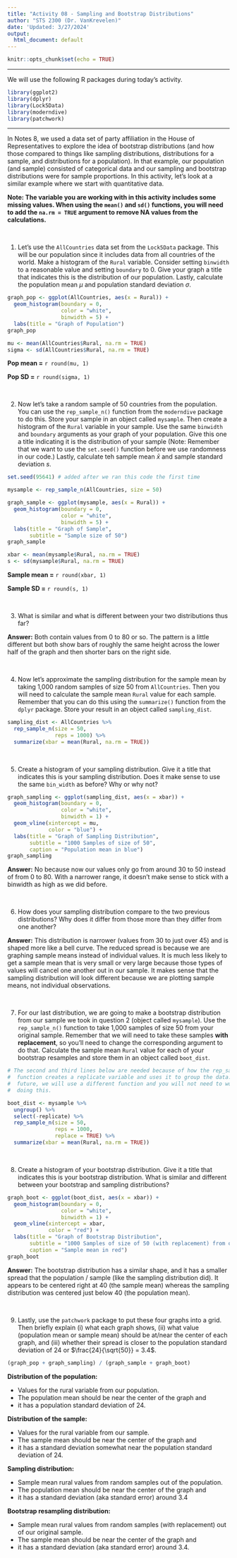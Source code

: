 ```yaml
---
title: "Activity 08 - Sampling and Bootstrap Distributions"
author: "STS 2300 (Dr. VanKrevelen)"
date: 'Updated: 3/27/2024'
output:
  html_document: default
---
```


```r
knitr::opts_chunk$set(echo = TRUE)
```

---

We will use the following R packages during today's activity.

```r
library(ggplot2)
library(dplyr)
library(Lock5Data)
library(moderndive)
library(patchwork)
```

---

In Notes 8, we used a data set of party affiliation in the House of Representatives to explore the idea of bootstrap distributions (and how those compared to things like sampling distributions, distributions for a sample, and distributions for a population). In that example, our population (and sample) consisted of categorical data and our sampling and bootstrap distributions were for sample proportions. In this activity, let's look at a similar example where we start with quantitative data.

**Note: The variable you are working with in this activity includes some missing values. When using the `mean()` and `sd()` functions, you will need to add the `na.rm = TRUE` argument to remove NA values from the calculations.**

<br>

1. Let's use the `AllCountries` data set from the `Lock5Data` package. This will be our population since it includes data from all countries of the world. Make a histogram of the `Rural` variable. Consider setting `binwidth` to a reasonable value and setting `boundary` to 0. Give your graph a title that indicates this is the distribution of our population. Lastly, calculate the population mean $\mu$ and population standard deviation $\sigma$.

```r
graph_pop <- ggplot(AllCountries, aes(x = Rural)) +
  geom_histogram(boundary = 0,
                 color = "white",
                 binwidth = 5) +
  labs(title = "Graph of Population")
graph_pop

mu <- mean(AllCountries$Rural, na.rm = TRUE)
sigma <- sd(AllCountries$Rural, na.rm = TRUE)
```

**Pop mean =** `r round(mu, 1)`

**Pop SD =** `r round(sigma, 1)`

<br>


2. Now let's take a random sample of 50 countries from the population. You can use the `rep_sample_n()` function from the `moderndive` package to do this. Store your sample in an object called `mysample`. Then create a histogram of the `Rural` variable in your sample. Use the same `binwidth` and `boundary` arguments as your graph of your population. Give this one a title indicating it is the distribution of your sample (Note: Remember that we want to use the `set.seed()` function before we use randomness in our code.) Lastly, calculate teh sample mean $\bar{x}$ and sample standard deviation $s$.

```r
set.seed(95641) # added after we ran this code the first time

mysample <- rep_sample_n(AllCountries, size = 50)

graph_sample <- ggplot(mysample, aes(x = Rural)) +
  geom_histogram(boundary = 0,
                 color = "white",
                 binwidth = 5) +
  labs(title = "Graph of Sample",
       subtitle = "Sample size of 50")
graph_sample

xbar <- mean(mysample$Rural, na.rm = TRUE)
s <- sd(mysample$Rural, na.rm = TRUE)
```

**Sample mean =** `r round(xbar, 1)`

**Sample SD =** `r round(s, 1)`

<br>


3. What is similar and what is different between your two distributions thus far?

**Answer:** Both contain values from 0 to 80 or so. The pattern is a little different but both show bars of roughly the same height across the lower half of the graph and then shorter bars on the right side.

<br>


4. Now let's approximate the sampling distribution for the sample mean by taking 1,000 random samples of size 50 from `AllCountries`. Then you will need to calculate the sample mean `Rural` value for each sample. Remember that you can do this using the `summarize()` function from the `dplyr` package. Store your result in an object called `sampling_dist`. 

```r
sampling_dist <- AllCountries %>%
  rep_sample_n(size = 50,
               reps = 1000) %>%
  summarize(xbar = mean(Rural, na.rm = TRUE))
```

<br>


5. Create a histogram of your sampling distribution. Give it a title that indicates this is your sampling distribution. Does it make sense to use the same `bin_width` as before? Why or why not?

```r
graph_sampling <- ggplot(sampling_dist, aes(x = xbar)) +
  geom_histogram(boundary = 0,
                 color = "white",
                 binwidth = 1) +
  geom_vline(xintercept = mu,
             color = "blue") +
  labs(title = "Graph of Sampling Distribution",
       subtitle = "1000 Samples of size of 50",
       caption = "Population mean in blue")
graph_sampling
```

**Answer:** No because now our values only go from around 30 to 50 instead of from 0 to 80. With a narrower range, it doesn't make sense to stick with a binwidth as high as we did before.

<br>


6. How does your sampling distribution compare to the two previous distributions? Why does it differ from those more than they differ from one another?

**Answer:** This distribution is narrower (values from 30 to just over 45) and is shaped more like a bell curve. The reduced spread is because we are graphing sample means instead of individual values. It is much less likely to get a sample mean that is very small or very large because those types of values will cancel one another out in our sample. It makes sense that the sampling distribution will look different because we are plotting sample means, not individual observations.

<br>


7. For our last distribution, we are going to make a bootstrap distribution from our sample we took in question 2 (object called `mysample`). Use the `rep_sample_n()` function to take 1,000 samples of size 50 from your original sample. Remember that we will need to take these samples **with replacement**, so you'll need to change the corresponding argument to do that. Calculate the sample mean `Rural` value for each of your bootstrap resamples and store them in an object called `boot_dist`.

```r
# The second and third lines below are needed because of how the rep_sample_n()
#  function creates a replicate variable and uses it to group the data. In the
#  future, we will use a different function and you will not need to worry about
#  doing this.

boot_dist <- mysample %>%
  ungroup() %>%
  select(-replicate) %>%
  rep_sample_n(size = 50,
               reps = 1000,
               replace = TRUE) %>%
  summarize(xbar = mean(Rural, na.rm = TRUE))
```

<br>


8. Create a histogram of your bootstrap distribution. Give it a title that indicates this is your bootstrap distribution. What is similar and different between your bootstrap and sampling distributions?

```r
graph_boot <- ggplot(boot_dist, aes(x = xbar)) +
  geom_histogram(boundary = 0,
                 color = "white",
                 binwidth = 1) +
  geom_vline(xintercept = xbar,
             color = "red") +
  labs(title = "Graph of Bootstrap Distribution",
       subtitle = "1000 Samples of size of 50 (with replacement) from our original sample",
       caption = "Sample mean in red")
graph_boot
```

**Answer:** The bootstrap distribution has a similar shape, and it has a smaller spread that the population / sample (like the sampling distribution did). It appears to be centered right at 40 (the sample mean) whereas the sampling distribution was centered just below 40 (the population mean).

<br>


9. Lastly, use the `patchwork` package to put these four graphs into a grid. Then briefly explain (i) what each graph shows, (ii) what value (population mean or sample mean) should be at/near the center of each graph, and (iii) whether their spread is closer to the population standard deviation of 24 or $\frac{24}{\sqrt{50}} = 3.4$.

```r
(graph_pop + graph_sampling) / (graph_sample + graph_boot)
```

**Distribution of the population:** 

  - Values for the rural variable from our population. 
  - The population mean should be near the center of the graph and 
  - it has a population standard deviation of 24.

**Distribution of the sample:** 

  - Values for the rural variable from our sample. 
  - The sample mean should be near the center of the graph and 
  - it has a standard deviation somewhat near the population standard deviation of 24.

**Sampling distribution:** 

  - Sample mean rural values from random samples out of the population. 
  - The population mean should be near the center of the graph and 
  - it has a standard deviation (aka standard error) around 3.4

**Bootstrap resampling distribution:** 

  - Sample mean rural values from random samples (with replacement) out of our original sample.
  - The sample mean should be near the center of the graph and 
  - it has a standard deviation (aka standard error) around 3.4.



